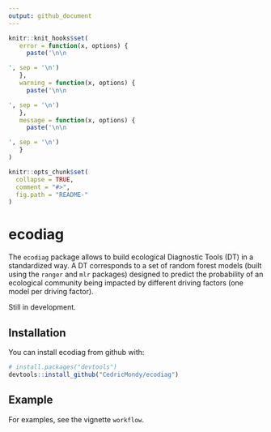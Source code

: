```yaml
---
output: github_document
---
```


<!-- README.md is generated from README.Rmd. Please edit that file -->

```r
knitr::knit_hooks$set(
   error = function(x, options) {
     paste('\n\n

', sep = '\n')
   },
   warning = function(x, options) {
     paste('\n\n

', sep = '\n')
   },
   message = function(x, options) {
     paste('\n\n

', sep = '\n')
   }
)

knitr::opts_chunk$set(
  collapse = TRUE,
  comment = "#>",
  fig.path = "README-"
)
```

# ecodiag

The `ecodiag` package allows to build ecological Diagnostic Tools (DT) in a standardized way. A DT corresponds to a set of random forest models (built using the `ranger` and `mlr` packages) designed to predict the probability of an ecological community being impacted by different driving factors (one model per driving factor). 

Still in development.

## Installation

You can install ecodiag from github with:

```r
# install.packages("devtools")
devtools::install_github("CedricMondy/ecodiag")
```

## Example

For examples, see the vignette `workflow`.

